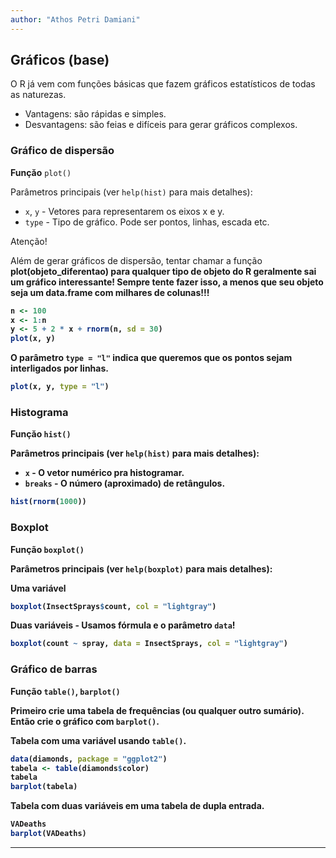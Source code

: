 ```yaml
---
author: "Athos Petri Damiani"
---
```


## Gráficos (base)

O R já vem com funções básicas que fazem gráficos estatísticos de todas as naturezas. 

- Vantagens: são rápidas e simples.
- Desvantagens: são feias e difíceis para gerar gráficos complexos.

### Gráfico de dispersão

**Funçăo** `plot()`

Parâmetros principais (ver `help(hist)` para mais detalhes):

- `x`, `y` - Vetores para representarem os eixos x e y.
- `type` -  Tipo de gráfico. Pode ser pontos, linhas, escada etc.

<div class='admonition note'>
<p class='admonition-title'>
Atenção!
</p>
<p> 
Além de gerar gráficos de dispersão, tentar chamar a função <b>plot(objeto_diferentao)<b> para qualquer tipo de objeto do R geralmente sai um gráfico interessante! Sempre tente fazer isso, a menos que seu objeto seja um <b>data.frame<b> com milhares de colunas!!!
</p>
</div>

```r
n <- 100
x <- 1:n
y <- 5 + 2 * x + rnorm(n, sd = 30)
plot(x, y)
```

O parâmetro `type = "l"` indica que queremos que os pontos sejam interligados por linhas.

```r
plot(x, y, type = "l")
```

### Histograma

**Funçăo** `hist()`

Parâmetros principais (ver `help(hist)` para mais detalhes):

- `x` - O vetor numérico pra histogramar.
- `breaks` - O número (aproximado) de retângulos.

```r
hist(rnorm(1000))
```

### Boxplot

**Função** `boxplot()`

Parâmetros principais (ver `help(boxplot)` para mais detalhes):

**Uma variável**

```r
boxplot(InsectSprays$count, col = "lightgray")
```

**Duas variáveis** - Usamos fórmula e o parâmetro `data`!

```r
boxplot(count ~ spray, data = InsectSprays, col = "lightgray")
```

### Gráfico de barras

**Função** `table()`, `barplot()`

Primeiro crie uma tabela de frequências (ou qualquer outro sumário). Então crie o gráfico com `barplot()`.

**Tabela com uma variável** usando `table()`.

```r
data(diamonds, package = "ggplot2")
tabela <- table(diamonds$color)
tabela
barplot(tabela)
```

**Tabela com duas variáveis** em uma tabela de dupla entrada.

```r
VADeaths
barplot(VADeaths) 
```

--------------------------------------------------------------------------------
